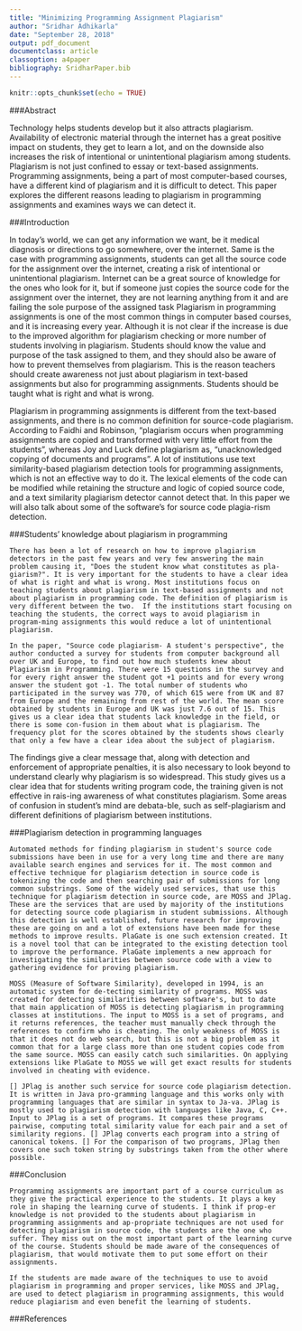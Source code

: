```yaml
---
title: "Minimizing Programming Assignment Plagiarism"
author: "Sridhar Adhikarla"
date: "September 28, 2018"
output: pdf_document
documentclass: article
classoption: a4paper
bibliography: SridharPaper.bib
---
```


```r
knitr::opts_chunk$set(echo = TRUE)
```
###Abstract

Technology helps students develop but it also attracts plagiarism. Availability of electronic material through the internet has a great positive impact on students, they get to learn a lot, and on the downside also increases the risk of intentional or unintentional plagiarism among students. Plagiarism is not just confined to essay or text-based assignments. Programming assignments, being a part of most computer-based courses, have a different kind of plagiarism and it is difficult to detect. This paper explores the different reasons leading to plagiarism in programming assignments and examines ways we can detect it.

###Introduction

In today's world, we can get any information we want, be it medical diagnosis or directions to go somewhere, over the internet. Same is the case with programming assignments, students can get all the source code for the assignment over the internet, creating a risk of intentional or unintentional plagiarism. Internet can be a great source of knowledge for the ones who look for it, but if someone just copies the source code for the assignment over the internet, they are not learning anything from it and are failing the sole purpose of the assigned task Plagiarism in programming assignments is one of the most common things in computer based courses, and it is increasing every year. Although it is not clear if the increase is due to the improved algorithm for plagiarism checking or more number of students involving in plagiarism. Students should know the value and purpose of the task assigned to them, and they should also be aware of how to prevent themselves from plagiarism. This is the reason teachers should create awareness not just about plagiarism in text-based assignments but also for programming assignments. Students should be taught what is right and what is wrong.

Plagiarism in programming assignments is different from the text-based assignments, and there is no common definition for source-code plagiarism. According to Faidhi and Robinson, "plagiarism occurs when programming assignments are copied and transformed with very little effort from the students", whereas Joy and Luck define plagiarism as, "unacknowledged copying of documents and programs". A lot of institutions use text similarity-based plagiarism detection tools for programming assignments, which is not an effective way to do it. The lexical elements of the code can be modified while retaining the structure and logic of copied source code, and a text similarity plagiarism detector cannot detect that. In this paper we will also talk about some of the software's for source code plagia-rism detection.

###Students' knowledge about plagiarism in programming
	
	There has been a lot of research on how to improve plagiarism detectors in the past few years and very few answering the main problem causing it, "Does the student know what constitutes as pla-giarism?". It is very important for the students to have a clear idea of what is right and what is wrong. Most institutions focus on teaching students about plagiarism in text-based assignments and not about plagiarism in programming code. The definition of plagiarism is very different between the two.  If the institutions start focusing on teaching the students, the correct ways to avoid plagiarism in program-ming assignments this would reduce a lot of unintentional plagiarism.

	In the paper, "Source code plagiarism- A student's perspective", the author conducted a survey for students from computer background all over UK and Europe, to find out how much students knew about Plagiarism in Programming. There were 15 questions in the survey and for every right answer the student got +1 points and for every wrong answer the student got -1. The total number of students who participated in the survey was 770, of which 615 were from UK and 87 from Europe and the remaining from rest of the world. The mean score obtained by students in Europe and UK was just 7.6 out of 15. This gives us a clear idea that students lack knowledge in the field, or there is some con-fusion in them about what is plagiarism. The frequency plot for the scores obtained by the students shows clearly that only a few have a clear idea about the subject of plagiarism. 

 

The findings give a clear message that, along with detection and enforcement of appropriate penalties, it is also necessary to look beyond to understand clearly why plagiarism is so widespread. This study gives us a clear idea that for students writing program code, the training given is not effective in rais-ing awareness of what constitutes plagiarism. Some areas of confusion in student's mind are debata-ble, such as self-plagiarism and different definitions of plagiarism between institutions.

###Plagiarism detection in programming languages

	Automated methods for finding plagiarism in student's source code submissions have been in use for a very long time and there are many available search engines and services for it. The most common and effective technique for plagiarism detection in source code is tokenizing the code and then searching pair of submissions for long common substrings. Some of the widely used services, that use this technique for plagiarism detection in source code, are MOSS and JPlag. These are the services that are used by majority of the institutions for detecting source code plagiarism in student submissions. Although this detection is well established, future research for improving these are going on and a lot of extensions have been made for these methods to improve results. PlaGate is one such extension created. It is a novel tool that can be integrated to the existing detection tool to improve the performance. PlaGate implements a new approach for investigating the similarities between source code with a view to gathering evidence for proving plagiarism.

	MOSS (Measure of Software Similarity), developed in 1994, is an automatic system for de-tecting similarity of programs. MOSS was created for detecting similarities between software's, but to date that main application of MOSS is detecting plagiarism in programming classes at institutions. The input to MOSS is a set of programs, and it returns references, the teacher must manually check through the references to confirm who is cheating. The only weakness of MOSS is that it does not do web search, but this is not a big problem as it common that for a large class more than one student copies code from the same source. MOSS can easily catch such similarities. On applying extensions like PlaGate to MOSS we will get exact results for students involved in cheating with evidence. 

	[] JPlag is another such service for source code plagiarism detection. It is written in Java pro-gramming language and this works only with programming languages that are similar in syntax to Ja-va. JPlag is mostly used to plagiarism detection with languages like Java, C, C++. Input to JPlag is a set of programs. It compares these programs pairwise, computing total similarity value for each pair and a set of similarity regions. [] JPlag converts each program into a string of canonical tokens. [] For the comparison of two programs, JPlag then covers one such token string by substrings taken from the other where possible.

###Conclusion
 
	Programming assignments are important part of a course curriculum as they give the practical experience to the students. It plays a key role in shaping the learning curve of students. I think if prop-er knowledge is not provided to the students about plagiarism in programming assignments and ap-propriate techniques are not used for detecting plagiarism in source code, the students are the one who suffer. They miss out on the most important part of the learning curve of the course. Students should be made aware of the consequences of plagiarism, that would motivate them to put some effort on their assignments.
	
	If the students are made aware of the techniques to use to avoid plagiarism in programming and proper services, like MOSS and JPlag, are used to detect plagiarism in programming assignments, this would reduce plagiarism and even benefit the learning of students. 

###References

